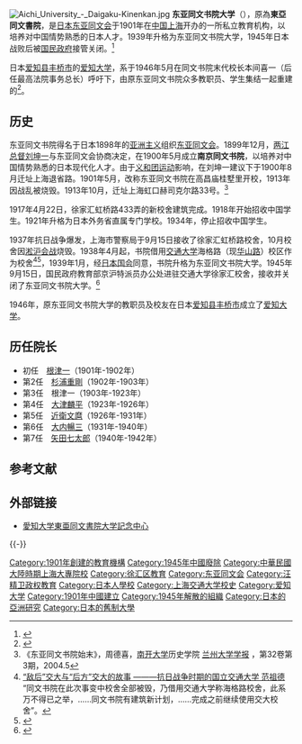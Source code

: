 {{Infobox University
| Name = 东亚同文书院大学
| EnglishName = {{lang|ja|東亜同文書院大学}}<br>Toa Dobunshoin University
| SealImage = [[File:Toa_Dobun_Shoin_College_Hongqiao_Road_Campus.JPG|200px]]
| SealInfo = 虹桥路校舍
| Motto = 
| Established = 1901年
| Closed = 1945年
| Type = 
| Location = {{QING}}・{{ROC}}<br>上海南市高昌庙桂墅里（1901-1913年）<br>[[上海市|上海市]][[虹口|虹口]]赫司克尔路33号（1913-1917年）<br>上海市[[徐家匯|徐家匯]][[虹桥路|虹桥路]]433弄（1917-1938年）<br>[[上海交通大学徐汇校区|上海交通大学徐汇校区]]（1938-1945年）
|}}
[[File:Aichi_University_-_Daigaku-Kinenkan.jpg|thumb]]
{{Portal|日本|中国|上海|教育|大学}}
'''东亚同文书院大学'''（{{lang-ja|東亜同文書院大学}}），原為'''東亞同文書院'''，是[[日本|日本]][[东亚同文会|东亚同文会]]于1901年在[[清朝|中国]][[上海|上海]]开办的一所私立教育机构，以培养对中国情势熟悉的日本人才。1939年升格为东亚同文书院大学，1945年日本战败后被[[国民政府|国民政府]]接管关闭。<ref>{{Cite web |url=http://www.shtong.gov.cn/newsite/node2/node4/node2249/xuhui/node38649/node38687/node63529/userobject1ai23867.html |title=徐汇区志，高等教育，学校沿革 |accessdate=2019-04-15 |archive-date=2016-04-26 |archive-url=https://web.archive.org/web/20160426003956/http://www.shtong.gov.cn/Newsite/node2/node4/node2249/xuhui/node38649/node38687/node63529/userobject1ai23867.html |dead-url=no }}</ref>

日本[[爱知县|爱知县]][[丰桥市|丰桥市]]的[[爱知大学|爱知大学]]，系于1946年5月在同文书院末代校长本间喜一（后任最高法院事务总长）呼吁下，由原东亚同文书院众多教职员、学生集结一起重建的<ref>{{Cite web |url=https://www.aichi-u.ac.jp/chinese/about/history |title=校史 |accessdate=2021-11-01 |work=Aichi University |dead-url=no |archive-date=2022-03-03 |archive-url=https://web.archive.org/web/20220303114344/https://www.aichi-u.ac.jp/chinese/about/history }}</ref>。

==历史==
东亚同文书院得名于日本1898年的[[亚洲主义|亚洲主义]]组织[[东亚同文会|东亚同文会]]。1899年12月，[[两江总督|两江总督]][[刘坤一|刘坤一]]与东亚同文会协商决定，在1900年5月成立'''南京同文书院'''，以培养对中国情势熟悉的日本现代化人才。由于[[义和团运动|义和团运动]]影响，在刘坤一建议下于1900年8月迁址上海退省路。1901年5月，改称东亚同文书院在高昌庙桂墅里开校，1913年因战乱被烧毁。1913年10月，迁址上海虹口赫司克尔路33号。<ref>《东亚同文书院始末》，周德喜，[[南开大学|南开大学]]历史学院 [http://wenku.baidu.com/view/2baa794533687e21af45a9ed.html?from=related&hasrec=1 兰州大学学报] {{Wayback|url=http://wenku.baidu.com/view/2baa794533687e21af45a9ed.html?from=related&hasrec=1 |date=20211104185108 }}，第32卷第3期，2004.5</ref>

1917年4月22日，徐家汇虹桥路433弄的新校舍建筑完成。1918年开始招收中国学生。1921年升格为日本外务省直属专门学校。1934年，停止招收中国学生。

1937年抗日战争爆发，上海市警察局于9月15日接收了徐家汇虹桥路校舍，10月校舍因[[淞沪会战|淞沪会战]]烧毁。1938年4月起，书院借用[[上海交通大学徐汇校区|交通大学]]海格路（现[[华山路_(上海)|华山路]]）校区作为校舍<ref>[http://sjtu.cuepa.cn/show_more.php?doc_id=1299925 “敌后”交大与“后方”交大的故事 ———抗日战争时期的国立交通大学 范祖德] {{Wayback|url=http://sjtu.cuepa.cn/show_more.php?doc_id=1299925 |date=20160204195540 }}“同文书院在此次事变中校舍全部被毁，乃借用交通大学称海格路校舍，此系万不得已之举，……同文书院有建筑新计划，……完成之前继续使用交大校舍”。</ref><ref>{{Cite web |url=http://members2.jcom.home.ne.jp/koyukai/ |title=東亜同文書院大学 同窓会報 ホームページ |accessdate=2016-01-24 |archive-date=2016-07-08 |archive-url=https://web.archive.org/web/20160708164512/http://members2.jcom.home.ne.jp/koyukai/ |dead-url=yes }}</ref>，1939年1月，经[[日本国会|日本国会]]同意，书院升格为东亚同文书院大学。1945年9月15日，国民政府教育部京沪特派员办公处进驻交通大学徐家汇校舍，接收并关闭了东亚同文书院大学。<ref>{{Cite web |url=http://www.qinghistory.cn/qsyj/ztyj/zwgx/2007-04-16/25665.shtml |title=甲午战争前后日本在上海创办的学校述论 周德喜 |access-date=2016-01-30 |archive-url=https://web.archive.org/web/20160206002250/http://www.qinghistory.cn/qsyj/ztyj/zwgx/2007-04-16/25665.shtml |archive-date=2016-02-06 |dead-url=yes }}</ref>

1946年，原东亚同文书院大学的教职员及校友在日本[[爱知县|爱知县]][[丰桥市|丰桥市]]成立了[[爱知大学|爱知大学]]。

==历任院长==
* 初任　[[根津一|根津一]]（1901年-1902年）
* 第2任　[[杉浦重剛|杉浦重剛]]（1902年-1903年）
* 第3任　根津一（1903年-1923年）
* 第4任　[[大津麟平|大津麟平]]（1923年-1926年）
* 第5任　[[近衛文麿|近衛文麿]]（1926年-1931年）
* 第6任　[[大内暢三|大内暢三]]（1931年-1940年）
* 第7任　[[矢田七太郎|矢田七太郎]]（1940年-1942年）

==参考文献==
{{Reflist}}

==外部链接==
* [http://edu.aichi-u.ac.jp/toa/ 愛知大学東亜同文書院大学記念中心] {{Wayback|url=http://edu.aichi-u.ac.jp/toa/ |date=20220108000443 }}

{{-}}
{{上海高等院校}}
{{汪精卫政权大专院校|state=collapsed}}
{{Authority_control}}

{{coord|31|11|56.5|N|121|26|05.2|E|type:edu|display=title}}
[[Category:1901年創建的教育機構|Category:1901年創建的教育機構]]
[[Category:1945年中國廢除|Category:1945年中國廢除]]
[[Category:中華民國大陸時期上海大專院校|Category:中華民國大陸時期上海大專院校]]
[[Category:徐汇区教育|Category:徐汇区教育]]
[[Category:东亚同文会|Category:东亚同文会]]
[[Category:汪精卫政权教育|Category:汪精卫政权教育]]
[[Category:日本人學校|Category:日本人學校]]
[[Category:上海交通大学校史|Category:上海交通大学校史]]
[[Category:爱知大学|Category:爱知大学]]
[[Category:1901年中國建立|Category:1901年中國建立]]
[[Category:1945年解散的組織|Category:1945年解散的組織]]
[[Category:日本的亞洲研究|Category:日本的亞洲研究]]
[[Category:日本的舊制大學|Category:日本的舊制大學]]
